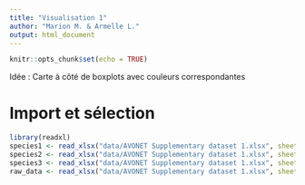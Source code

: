 ```yaml
---
title: "Visualisation 1"
author: "Marion M. & Armelle L."
output: html_document
---
```


```r
knitr::opts_chunk$set(echo = TRUE)
```

Idée : Carte à côté de boxplots avec couleurs correspondantes 

# Import et sélection 

```r
library(readxl)
species1 <- read_xlsx("data/AVONET Supplementary dataset 1.xlsx", sheet = 2)
species2 <- read_xlsx("data/AVONET Supplementary dataset 1.xlsx", sheet = 3)
species3 <- read_xlsx("data/AVONET Supplementary dataset 1.xlsx", sheet = 4)
raw_data <- read_xlsx("data/AVONET Supplementary dataset 1.xlsx", sheet = 6)
```


